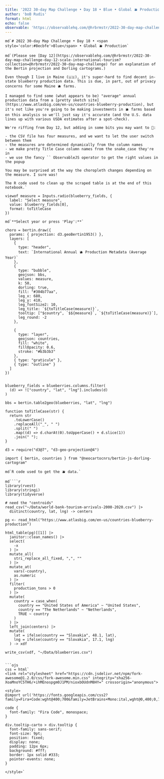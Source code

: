 ```yaml
---
title: '2022 30-day Map Challenge • Day 18 • Blue • Global 🫐 Production'
author: 'boB Rudis'
format: html
echo: false
observable: 'https://observablehq.com/@hrbrmstr/2022-30-day-map-challenge-day-18-blue-global-production'
---
```


```ojs
md`# 2022 30-day Map Challenge • Day 18 • <span style='color:#8ecbfe'>Blue</span> • Global 🫐 Production`
```

```ojs
md`(Please see [Day 12](https://observablehq.com/@hrbrmstr/2022-30-day-map-challenge-day-12-scale-international-tourism?collection=@hrbrmstr/2022-30-day-map-challenge) for an explanation of the Bertin projection and Dorling cartograms.)

Even though I live in Maine (🇺🇸), it's super-hard to find decent in-state blueberry production data. This is due, in part, out of privacy concerns for some Maine 🫐 farms.

I managed to find some (what appears to be) "average" annual production data from a [pretty sketch site](https://www.atlasbig.com/en-us/countries-blueberry-production), but it's not like you're going to be making investments in 🫐 farms based on this analysis so we'll just say it's accurate (and the U.S. data lines up with various USDA estimates after a spot-check).

We're riffing from Day 12, but adding in some bits you may want to 👀:

- the CSV file has four measures, and we want to let the user switch between them
- the measures are determined dynamically from the column names
- we make pretty Title Case column names from the snake_case they're in
- we use the fancy `` ObservableJS operator to get the right values in the popup

You may be surprised at the way the choropleth changes depending on the measure. I sure was!

The R code used to clean up the scraped table is at the end of this notebook.`
```

```ojs
viewof measure = Inputs.radio(blueberry_fields, {
  label: "Select measure",
  value: blueberry_fields[0],
  format: toTitleCase
})
```

```ojs
md`**Select year or press 'Play':**`
```

```ojs
choro = bertin.draw({
  params: { projection: d3.geoBertin1953() },
  layers: [
    {
      type: "header",
      text: `International Annual 🫐 Production Metadata (Average Year)`
    },
    {
      type: "bubble",
      geojson: bbs,
      values: measure,
      k: 50,
      dorling: true,
      fill: "#304b77aa",
      leg_x: 680,
      leg_y: 410,
      leg_fontSize2: 10,
      leg_title: `${toTitleCase(measure)}`,
      tooltip: ["$country", `$${measure}`, `${toTitleCase(measure)}`],
      leg_round: -2
    },

    {
      type: "layer",
      geojson: countries,
      fill: "white",
      fillOpacity: 0.6,
      stroke: "#b3b3b3"
    },
    { type: "graticule" },
    { type: "outline" }
  ]
})
```

```ojs

```

```ojs
blueberry_fields = blueberries.columns.filter(
  (d) => !["country", "lat", "lng"].includes(d)
)
```

```ojs
bbs = bertin.table2geo(blueberries, "lat", "lng")
```

```ojs
function toTitleCase(str) {
  return str
    .toLowerCase()
    .replaceAll("_", " ")
    .split(" ")
    .map((d) => d.charAt(0).toUpperCase() + d.slice(1))
    .join(" ");
}
```

```ojs
d3 = require("d3@7", "d3-geo-projection@4")
```

```ojs
import { bertin, countries } from "@neocartocnrs/bertin-js-dorling-cartogram"
```

```ojs
md`R code used to get the 🫐 data.`
```

```ojs
md````r
library(rvest)
library(stringi)
library(tidyverse)

# need the "centroids"
read_csv("~/Data/world-bank-tourism-arrivals-2000-2020.csv") |> 
  distinct(country, lat, lng) -> centers

pg <- read_html("https://www.atlasbig.com/en-us/countries-blueberry-production")

html_table(pg)[[1]] |> 
  janitor::clean_names() |> 
  select(
    -x
  ) |> 
  mutate_all(
    stri_replace_all_fixed, ",", ""
  ) |> 
  mutate_at(
    vars(-country), 
    as.numeric
  ) |> 
  filter(
    production_tons > 0
  ) |> 
  mutate(
    country = case_when(
      country == "United States of America" ~ "United States",
      country == "The Netherlands" ~ "Netherlands",
      TRUE ~ country
    )
  ) |> 
  left_join(centers) |> 
  mutate(
    lat = ifelse(country == "Slovakia", 48.1, lat),
    lng = ifelse(country == "Slovakia", 17.1, lng)
  ) -> xdf

write_csv(xdf, "~/Data/blueberries.csv")
````
```

```ojs
css = html`
<link rel="stylesheet" href="https://cdn.jsdelivr.net/npm/fork-awesome@1.2.0/css/fork-awesome.min.css" integrity="sha256-XoaMnoYC5TH6/+ihMEnospgm0J1PM/nioxbOUdnM8HY=" crossorigin="anonymous">

<style>
@import url('https://fonts.googleapis.com/css2?family=Fira+Code:wght@400;700&family=JetBrains+Mono:ital,wght@0,400;0,700;1,400;1,700&display=swap');

code {
  font-family: "Fira Code", monospace;
}

div.tooltip-carto > div.tooltip {
  font-family: sans-serif;
  font-size: 9pt;
  position: fixed;
  display: none;
  padding: 12px 6px;
  background: #fff;
  border: 1px solid #333;
  pointer-events: none;
}

</style>`
```

